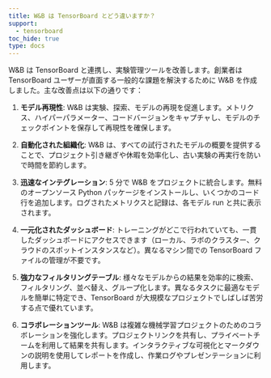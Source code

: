 ```yaml
---
title: W&B は TensorBoard とどう違いますか？
support:
  - tensorboard
toc_hide: true
type: docs
---
```

W&B は TensorBoard と連携し、実験管理ツールを改善します。創業者は TensorBoard ユーザーが直面する一般的な課題を解決するために W&B を作成しました。主な改善点は以下の通りです：

1. **モデル再現性**: W&B は実験、探索、モデルの再現を促進します。メトリクス、ハイパーパラメーター、コードバージョンをキャプチャし、モデルのチェックポイントを保存して再現性を確保します。

2. **自動化された組織化**: W&B は、すべての試行されたモデルの概要を提供することで、プロジェクト引き継ぎや休暇を効率化し、古い実験の再実行を防いで時間を節約します。

3. **迅速なインテグレーション**: 5 分で W&B をプロジェクトに統合します。無料のオープンソース Python パッケージをインストールし、いくつかのコード行を追加します。ログされたメトリクスと記録は、各モデル run と共に表示されます。

4. **一元化されたダッシュボード**: トレーニングがどこで行われていても、一貫したダッシュボードにアクセスできます（ローカル、ラボのクラスター、クラウドのスポットインスタンスなど）。異なるマシン間での TensorBoard ファイルの管理が不要です。

5. **強力なフィルタリングテーブル**: 様々なモデルからの結果を効率的に検索、フィルタリング、並べ替え、グループ化します。異なるタスクに最適なモデルを簡単に特定でき、TensorBoard が大規模なプロジェクトでしばしば苦労する点で優れています。

6. **コラボレーションツール**: W&B は複雑な機械学習プロジェクトのためのコラボレーションを強化します。プロジェクトリンクを共有し、プライベートチームを利用して結果を共有します。インタラクティブな可視化とマークダウンの説明を使用してレポートを作成し、作業ログやプレゼンテーションに利用します。